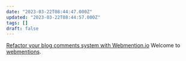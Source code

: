 ```yaml
---
date: "2023-03-22T08:44:47.000Z"
updated: "2023-03-22T08:44:57.000Z"
tags: []
draft: false
---
```


[Refactor your blog comments system with Webmention.io](https://geekplux.com/posts/webmention)
Welcome to [webmentions](https://eindex.me/posts/webmentions).

